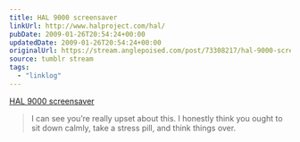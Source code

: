 ```yaml
---
title: HAL 9000 screensaver
linkUrl: http://www.halproject.com/hal/
pubDate: 2009-01-26T20:54:24+00:00
updatedDate: 2009-01-26T20:54:24+00:00
originalUrl: https://stream.anglepoised.com/post/73308217/hal-9000-screensaver
source: tumblr stream
tags:
  - "linklog"
---
```


[HAL 9000 screensaver][1]

> I can see you&rsquo;re really upset about this. I honestly think you ought to sit down calmly, take a stress pill, and think things over.

[1]: http://www.halproject.com/hal/
